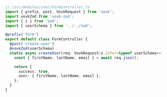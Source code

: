 ```ts
// /src/modules/user/FormController.ts
import { prefix, post, VovkRequest } from 'vovk';
import vovkZod from 'vovk-zod';
import { z } from 'zod';
import { userSchema } from '../../zod';

@prefix('form')
export default class FormController {
  @post('create-user')
  @vovkZod(userSchema)
  static async createUser(req: VovkRequest<z.infer<typeof userSchema>>) {
    const { firstName, lastName, email } = await req.json();

    return {
      success: true,
      user: { firstName, lastName, email },
    };
  }
}
```